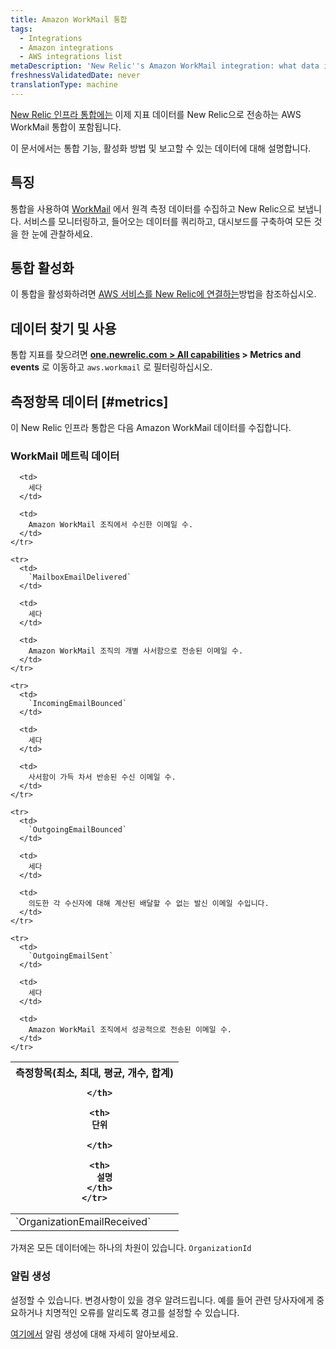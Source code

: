 ```yaml
---
title: Amazon WorkMail 통합
tags:
  - Integrations
  - Amazon integrations
  - AWS integrations list
metaDescription: 'New Relic''s Amazon WorkMail integration: what data it reports and how to enable it.'
freshnessValidatedDate: never
translationType: machine
---
```


[New Relic 인프라 통합에는](/docs/infrastructure/integrations-getting-started/getting-started/introduction-infrastructure-integrations) 이제 지표 데이터를 New Relic으로 전송하는 AWS WorkMail 통합이 포함됩니다.

이 문서에서는 통합 기능, 활성화 방법 및 보고할 수 있는 데이터에 대해 설명합니다.

## 특징

통합을 사용하여 [WorkMail](https://aws.amazon.com/WorkMail/) 에서 원격 측정 데이터를 수집하고 New Relic으로 보냅니다. 서비스를 모니터링하고, 들어오는 데이터를 쿼리하고, 대시보드를 구축하여 모든 것을 한 눈에 관찰하세요.

## 통합 활성화

이 통합을 활성화하려면 [AWS 서비스를 New Relic에 연결하는](/docs/infrastructure/amazon-integrations/connect/aws-metric-stream-setup/)방법을 참조하십시오.

## 데이터 찾기 및 사용

통합 지표를 찾으려면 **[one.newrelic.com > All capabilities](https://one.newrelic.com/all-capabilities) > Metrics and events** 로 이동하고 `aws.workmail` 로 필터링하십시오.

## 측정항목 데이터 [#metrics]

이 New Relic 인프라 통합은 다음 Amazon WorkMail 데이터를 수집합니다.

### WorkMail 메트릭 데이터

<table>
  <thead>
    <tr>
      <th style={{ width: "200px" }}>
        측정항목(최소, 최대, 평균, 개수, 합계)  

      </th>

      <th>
        단위  

      </th>

      <th>
        설명
      </th>
    </tr>
  </thead>

  <tbody>
    <tr>
      <td>
        `OrganizationEmailReceived`
      </td>

      <td>
        세다
      </td>

      <td>
        Amazon WorkMail 조직에서 수신한 이메일 수.
      </td>
    </tr>

    <tr>
      <td>
        `MailboxEmailDelivered`
      </td>

      <td>
        세다
      </td>

      <td>
        Amazon WorkMail 조직의 개별 사서함으로 전송된 이메일 수.
      </td>
    </tr>

    <tr>
      <td>
        `IncomingEmailBounced`
      </td>

      <td>
        세다
      </td>

      <td>
        사서함이 가득 차서 반송된 수신 이메일 수.
      </td>
    </tr>

    <tr>
      <td>
        `OutgoingEmailBounced`
      </td>

      <td>
        세다
      </td>

      <td>
        의도한 각 수신자에 대해 계산된 배달할 수 없는 발신 이메일 수입니다.
      </td>
    </tr>

    <tr>
      <td>
        `OutgoingEmailSent`
      </td>

      <td>
        세다
      </td>

      <td>
        Amazon WorkMail 조직에서 성공적으로 전송된 이메일 수.
      </td>
    </tr>
  </tbody>
</table>

가져온 모든 데이터에는 하나의 차원이 있습니다. `OrganizationId`

### 알림 생성

설정할 수 있습니다. <InlinePopover type="alerts"/>변경사항이 있을 경우 알려드립니다. 예를 들어 관련 당사자에게 중요하거나 치명적인 오류를 알리도록 경고를 설정할 수 있습니다.

[여기에서](/docs/alerts-applied-intelligence/new-relic-alerts/learn-alerts/introduction-alerts/) 알림 생성에 대해 자세히 알아보세요.